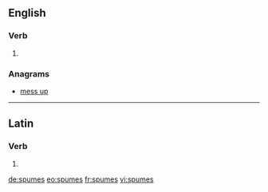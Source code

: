 ==English==

===Verb===
{{head|en|verb form}}

# {{en-third-person singular of|spume}}

===Anagrams===
* [[mess up#English|mess up]]

----

==Latin==

===Verb===
{{la-verb-form|spūmēs}}

# {{inflection of|spūmō||2|s|pres|act|sub|lang=la}}

[[de:spumes]]
[[eo:spumes]]
[[fr:spumes]]
[[vi:spumes]]